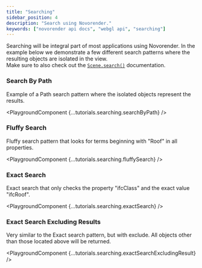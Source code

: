 ```yaml
---
title: "Searching"
sidebar_position: 4
description: "Search using Novorender."
keywords: ["novorender api docs", "webgl api", "searching"]
---
```



Searching will be integral part of most applications using Novorender.
In the example below we demonstrate a few different search patterns where the resulting objects are isolated in the view.  
Make sure to also check out the <code>[Scene.search()](/docs/webgl-api/interfaces/NovoRender.Scene#search)</code> documentation.

### Search By Path

Example of a Path search pattern where the isolated objects represent the results.

<PlaygroundComponent {...tutorials.searching.searchByPath} />
<br />

### Fluffy Search

Fluffy search pattern that looks for terms beginning with "Roof" in all properties.

<PlaygroundComponent {...tutorials.searching.fluffySearch} />
<br />

### Exact Search

Exact search that only checks the property "ifcClass" and the exact value "ifcRoof".

<PlaygroundComponent {...tutorials.searching.exactSearch} />
<br />

### Exact Search Excluding Results

Very similar to the Exact search pattern, but with exclude. All objects other than those located above will be returned.

<PlaygroundComponent {...tutorials.searching.exactSearchExcludingResult} />
